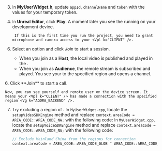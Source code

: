 <PlatformWrapper platform="unreal">

3. In **MyUserWidget.h**, update `appId`, `channelName` and `token` with the values for your temporary token.

1. In **Unreal Editor**, click **Play**. A moment later you see the <Vpl k="CLIENT" /> running on your development device.
   
        If this is the first time you run the project, you need to grant microphone and camera access to your <Vpl k="CLIENT" />.

<ProductWrapper notAllowed="video-calling">

6. Select an option and click *Join* to start a session. 

    * When you join as a **Host**, the local video is published and played in the <Vpl k="CLIENT" />. 
    * When you join as **Audience**, the remote stream is subscribed and played.
    You see your <Vpl k="CLIENT" /> to the specified region <Vg k="AGORA_BACKEND" /> and opens a channel.

</ProductWrapper>
<ProductWrapper notAllowed="interactive-live-streaming">
6. Click **Join** to start a call.

    Now, you can see yourself and remote user on the device screen. It means your <Vpl k="CLIENT" /> has made a connection with the specified region <Vg k="AGORA_BACKEND" />.
</ProductWrapper>

7. Try excluding a region of <Vg k="AGORA_BACKEND" />.
    <ProductWrapper notAllowed="voice-calling">
    In `MyUserWidget.cpp`, locate the `setupVideoSDKEngine` method and replace `context.areaCode = AREA_CODE::AREA_CODE_NA;` with the following code:
    </ProductWrapper>
    <ProductWrapper product="voice-calling">
    In `MyUserWidget.cpp`, locate the `setupVoiceSDKEngine` method and replace `context.areaCode = AREA_CODE::AREA_CODE_NA;` with the following code:
    </ProductWrapper>
    ```cpp
    // Exclude Mainland China from the regions for connection
    context.areaCode = AREA_CODE::AREA_CODE_GLOB ^ AREA_CODE::AREA_CODE_CN;
    ```

</PlatformWrapper>
